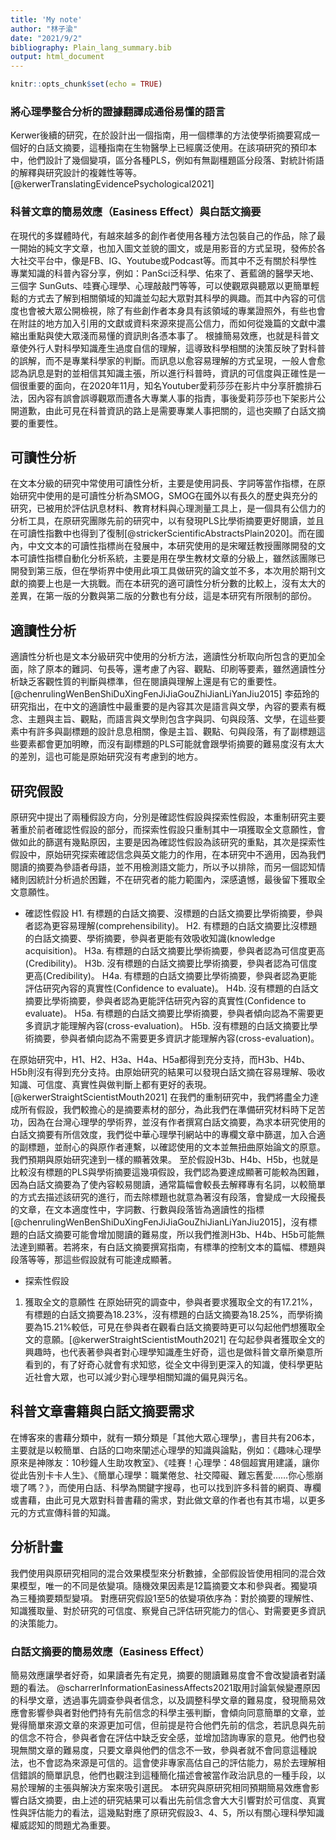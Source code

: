 ```yaml
---
title: 'My note'
author: "林子渝"
date: "2021/9/2"
bibliography: Plain_lang_summary.bib
output: html_document
---
```


```r
knitr::opts_chunk$set(echo = TRUE)
```

### 將心理學整合分析的證據翻譯成通俗易懂的語言

Kerwer後續的研究，在於設計出一個指南，用一個標準的方法使學術摘要寫成一個好的白話文摘要，這種指南在生物醫學上已經廣泛使用。在該項研究的預印本中，他們設計了幾個變項，區分各種PLS，例如有無副橿題區分段落、對統計術語的解釋與研究設計的複雜性等等。[@kerwerTranslatingEvidencePsychological2021]

### 科普文章的簡易效應（Easiness Effect）與白話文摘要

在現代的多媒體時代，有越來越多的創作者使用各種方法包裝自己的作品，除了最一開始的純文字文章，也加入圖文並貌的圖文，或是用影音的方式呈現，發佈於各大社交平台中，像是FB、IG、Youtube或Podcast等。而其中不乏有關於科學性專業知識的科普內容分享，例如：PanSci泛科學、佑來了、蒼藍鴿的醫學天地、三個字 SunGuts、哇賽心理學、心理敲敲門等等，可以使觀眾與聽眾以更簡單輕鬆的方式去了解到相關領域的知識並勾起大眾對其科學的興趣。而其中內容的可信度也會被大眾公開檢視，除了有些創作者本身具有該領域的專業證照外，有些也會在附註的地方加入引用的文獻或資料來源來提高公信力，而如何從幾篇的文獻中濃縮出重點與使大眾淺而易懂的資訊則各憑本事了。
根據簡易效應，也就是科普文章使外行人對科學知識產生過度自信的理解，這導致科學相關的決策反映了對科普的誤解，而不是專業科學家的判斷。而訊息以愈容易理解的方式呈現，一般人會愈認為訊息是對的並相信其知識主張，所以進行科普時，資訊的可信度與正碓性是一個很重要的面向，在2020年11月，知名Youtuber愛莉莎莎在影片中分享肝膽排石法，因內容有誤會誤導觀眾而遭各大專業人事的指責，事後愛莉莎莎也下架影片公開道歉，由此可見在科普資訊的路上是需要專業人事把關的，這也突顯了白話文摘要的重要性。

## 可讀性分析

在文本分級的研究中常使用可讀性分析，主要是使用詞長、字詞等當作指標，在原始研究中使用的是可讀性分析為SMOG，SMOG在國外以有長久的歷史與充分的研究，已被用於評估訊息材料、教育材料與心理測量工具上，是一個具有公信力的分析工具，在原研究團隊先前的研究中，以有發現PLS比學術摘要更好閱讀，並且在可讀性指數中也得到了復制[@strickerScientificAbstractsPlain2020]。而在國內，中文文本的可讀性指標尚在發展中，本研究使用的是宋曜廷教授團隊開發的文本可讀性指標自動化分析系統，主要是用在學生教材文章的分級上，雖然該團隊已開發到第三版，但在學術界中使用此項工具做研究的論文並不多，本次用於期刊文獻的摘要上也是一大挑戰。而在本研究的適可讀性分析分數的比較上，沒有太大的差異，在第一版的分數與第二版的分數也有分歧，這是本研究有所限制的部份。

## 適讀性分析

適讀性分析也是文本分級研究中使用的分析方法，適讀性分析取向所包含的更加全面，除了原本的難詞、句長等，還考慮了內容、觀點、印刷等要素，雖然適讀性分析缺乏客觀性質的判斷與標準，但在閱讀與理解上還是有它的重要性。[@chenrulingWenBenShiDuXingFenJiJiaGouZhiJianLiYanJiu2015]
李茹玲的研究指出，在中文的適讀性中最重要的是內容其次是語言與文學，內容的要素有概念、主題與主旨、觀點，而語言與文學則包含字與詞、句與段落、文學，在這些要素中有許多與副標題的設計息息相關，像是主旨、觀點、句與段落，有了副標題這些要素都會更加明瞭，而沒有副標題的PLS可能就會跟學術摘要的難易度沒有太大的差別，這也可能是原始研究沒有考慮到的地方。


## 研究假設

原研究中提出了兩種假設方向，分別是確認性假設與探索性假設，本重制研究主要著重於前者確認性假設的部分，而探索性假設只重制其中一項獲取全文意願性，會做如此的篩選有幾點原因，主要是因為確認性假設為該研究的重點，其次是探索性假設中，原始研究探索確認信念與英文能力的作用，在本研究中不適用，因為我們閱讀的摘要為參語者母語，並不用檢測語文能力，所以予以排除，而另一個認知情緒則因統計分析過於困難，不在研究者的能力範圍內，深感遺憾，最後留下獲取全文意願性。

* 確認性假設
H1. 有標題的白話文摘要、沒標題的白話文摘要比學術摘要，參與者認為更容易理解(comprehensibility)。
H2. 有標題的白話文摘要比沒標題的白話文摘要、學術摘要，參與者更能有效吸收知識(knowledge acquisition)。
H3a. 有標題的白話文摘要比學術摘要，參與者認為可信度更高(Credibility)。
H3b. 沒有標題的白話文摘要比學術摘要，參與者認為可信度更高(Credibility)。
H4a. 有標題的白話文摘要比學術摘要，參與者認為更能評估研究內容的真實性(Confidence to evaluate)。
H4b. 沒有標題的白話文摘要比學術摘要，參與者認為更能評估研究內容的真實性(Confidence to evaluate)。
H5a. 有標題的白話文摘要比學術摘要，參與者傾向認為不需要更多資訊才能理解內容(cross-evaluation)。
H5b. 沒有標題的白話文摘要比學術摘要，參與者傾向認為不需要更多資訊才能理解內容(cross-evaluation)。

在原始研究中，H1、H2、H3a、H4a、H5a都得到充分支持，而H3b、H4b、H5b則沒有得到充分支持。由原始研究的結果可以發現白話文摘在容易理解、吸收知識、可信度、真實性與做判斷上都有更好的表現。[@kerwerStraightScientistMouth2021]
在我們的重制研究中，我們將盡全力達成所有假設，我們較擔心的是摘要素材的部分，為此我們在準備研究材料時下足苦功，因為在台灣心理學的學術界，並沒有作者撰寫白話文摘要，為求本研究使用的白話文摘要有所信效度，我們從中華心理學刊網站中的專欄文章中篩選，加入合適的副標題，並耐心的與原作者連繫，以確認使用的文本並無扭曲原始論文的原意。我們預期與原始研究達到一樣的顯著效果。
至於假設H3b、H4b、H5b，也就是比較沒有標題的PLS與學術摘要這幾項假設，我們認為要達成顯著可能較為困難，因為白話文摘要為了使內容較易閱讀，通常篇幅會較長去解釋專有名詞，以較簡單的方式去描述該研究的進行，而去除標題也就意為著沒有段落，會變成一大段攏長的文章，在文本適度性中，字詞數、行數與段落皆為適讀性的指標[@chenrulingWenBenShiDuXingFenJiJiaGouZhiJianLiYanJiu2015]，沒有標題的白話文摘要可能會增加閱讀的難易度，所以我們推測H3b、H4b、H5b可能無法達到顯著。若將來，有白話文摘要撰寫指南，有標準的控制文本的篇幅、標題與段落等等，那這些假設就有可能達成顯著。

* 探索性假設
1. 獲取全文的意願性
在原始研究的調查中，參與者要求獲取全文的有17.21%，有標題的白話文摘要為18.23%，沒有標題的白話文摘要為18.25%，而學術摘要為15.21%較低，可見在參與者在觀看白話文摘要時更可以勾起他們想獲取全文的意願。[@kerwerStraightScientistMouth2021]
在勾起參與者獲取全文的興趣時，也代表著參與者對心理學知識產生好奇，這也是做科普文章所樂意所看到的，有了好奇心就會有求知慾，從全文中得到更深入的知識，使科學更貼近社會大眾，也可以減少對心理學相關知識的偏見與污名。

## 科普文章書籍與白話文摘要需求

在博客來的書藉分類中，就有一類分類是「其他大眾心理學」，書目共有206本，主要就是以較簡單、白話的口吻來闡述心理學的知識與論點，例如：《趣味心理學原來是神隊友：10秒鐘人生助攻教室》、《哇賽！心理學：48個超實用建議，讓你從此告別卡卡人生》、《簡單心理學：職業倦怠、社交障礙、難忘舊愛……你心態崩壞了嗎？》，而使用白話、科學為關鍵字搜尋，也可以找到許多科普的網頁、專欄或書藉，由此可見大眾對科普書藉的需求，對此做文章的作者也有其市場，以更多元的方式宣傳科普的知識。

## 分析計畫

我們使用與原研究相同的混合效果模型來分析數據，全部假設皆使用相同的混合效果模型，唯一的不同是依變項。隨機效果因素是12篇摘要文本和參與者。獨變項為三種摘要類型變項。
對應研究假設1至5的依變項依序為：對於摘要的理解性、知識獲取量、對於研究的可信度、察覺自己評估研究能力的信心、對需要更多資訊的決策能力。




### 白話文摘要的簡易效應（Easiness Effect）


簡易效應讓學者好奇，如果讀者先有定見，摘要的閱讀難易度會不會改變讀者對議題的看法。 @scharrerInformationEasinessAffects2021取用討論氣候變遷原因的科學文章，透過事先調查參與者信念，以及調整科學文章的難易度，發現簡易效應會影響參與者對他們持有先前信念的科學主張判斷，會傾向同意簡單的文章，並覺得簡單來源文章的來源更加可信，但前提是符合他們先前的信念，若訊息與先前的信念不符合，參與者會在評估中缺乏安全感，並增加諮詢專家的意見。他們也發現無關文章的難易度，只要文章與他們的信念不一致，參與者就不會同意這種說法，也不會認為來源是可信的。這會使非專家高估自己的評估能力，易於去理解相信錯誤的簡單訊息，他們也觀注到這種簡化描述會被當作政治訊息的一種手段，以易於理解的主張與解決方案來吸引選民。
本研究與原研究相同預期簡易效應會影響白話文摘要，由上述的研究結果可以看出先前信念會大大引響對於可信度、真實性與評估能力的看法，這幾點對應了原研究假設3、4、5，所以有關心理科學知識權威認知的問題尤為重要。